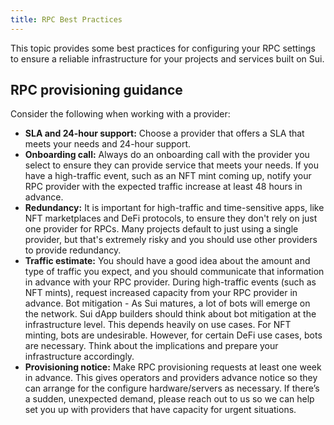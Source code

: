 ```yaml
---
title: RPC Best Practices
---
```



This topic provides some best practices for configuring your RPC settings to ensure a reliable infrastructure for your projects and services built on Sui.

<WarnMlRpcs />

## RPC provisioning guidance

Consider the following when working with a provider:

- **SLA and 24-hour support:** Choose a provider that offers a SLA that meets your needs and 24-hour support.
- **Onboarding call:** Always do an onboarding call with the provider you select to ensure they can provide service that meets your needs. If you have a high-traffic event, such as an NFT mint coming up, notify your RPC provider with the expected traffic increase at least 48 hours in advance.
- **Redundancy:** It is important for high-traffic and time-sensitive apps, like NFT marketplaces and DeFi protocols, to ensure they don't rely on just one provider for RPCs. Many projects default to just using a single provider, but that's extremely risky and you should use other providers to provide redundancy.
- **Traffic estimate:** You should have a good idea about the amount and type of traffic you expect, and you should communicate that information in advance with your RPC provider. During high-traffic events (such as NFT mints), request increased capacity from your RPC provider in advance.
Bot mitigation - As Sui matures, a lot of bots will emerge on the network. Sui dApp builders should think about bot mitigation at the infrastructure level. This depends heavily on use cases. For NFT minting, bots are undesirable. However, for certain DeFi use cases, bots are necessary. Think about the implications and prepare your infrastructure accordingly.
- **Provisioning notice:** Make RPC provisioning requests at least one week in advance. This gives operators and providers advance notice so they can arrange for the configure hardware/servers as necessary. If there’s a sudden, unexpected demand, please reach out to us so we can help set you up with providers that have capacity for urgent situations.
